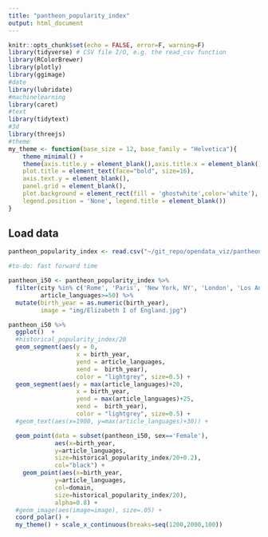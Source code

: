 ```yaml
---
title: "pantheon_popularity_index"
output: html_document
---
```


```r
knitr::opts_chunk$set(echo = FALSE, error=F, warning=F)
library(tidyverse) # CSV file I/O, e.g. the read_csv function
library(RColorBrewer)
library(plotly) 
library(ggimage)
#date
library(lubridate)
#machinelearning
library(caret)
#text
library(tidytext)
#3d
library(threejs)
#theme
my_theme <- function(base_size = 12, base_family = "Helvetica"){
    theme_minimal() +
    theme(axis.title.y = element_blank(),axis.title.x = element_blank(),
    plot.title = element_text(face="bold", size=16),
    axis.text.y = element_blank(),
    panel.grid = element_blank(),
    plot.background = element_rect(fill = 'ghostwhite',color='white'),
    legend.position = 'None', legend.title = element_blank())
}

```

## Load data

```r
pantheon_popularity_index <- read.csv("~/git_repo/opendata_viz/pantheon popularity index/pantheon_popularity_index.csv", stringsAsFactors=FALSE)
```

```r
#to-do: fast forward time

pantheon_i50 <- pantheon_popularity_index %>%
  filter(city %in% c('Rome', 'Paris', 'New York, NY', 'London', 'Los Angeles, CA'),
         article_languages>=50) %>%
  mutate(birth_year = as.numeric(birth_year),
         image = "img/Elizabeth I of England.jpg") 

pantheon_i50 %>%
  ggplot()  +
  #historical_popularity_index/20
  geom_segment(aes(y = 0, 
                   x = birth_year, 
                   yend = article_languages, 
                   xend =  birth_year),
                   color = "lightgrey", size=0.5) +
  geom_segment(aes(y = max(article_languages)+20, 
                   x = birth_year, 
                   yend = max(article_languages)+25, 
                   xend =  birth_year),
                   color = "lightgrey", size=0.5) +
  #geom_text(aes(x=1900, y=max(article_languages)+30)) +

  geom_point(data = subset(pantheon_i50, sex=='Female'),
             aes(x=birth_year, 
             y=article_languages, 
             size=historical_popularity_index/20+0.2),
             col="black") +
    geom_point(aes(x=birth_year, 
             y=article_languages, 
             col=domain, 
             size=historical_popularity_index/20),
             alpha=0.8) +
  #geom_image(aes(image=image), size=.05) +
  coord_polar() +
  my_theme() + scale_x_continuous(breaks=seq(1200,2000,100))

```


